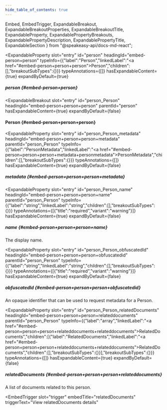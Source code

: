 ```yaml
---
hide_table_of_contents: true
---
```

  Embed,
  EmbedTrigger,
  ExpandableBreakout,
  ExpandableBreakoutProperties,
  ExpandableBreakoutTitle,
  ExpandableProperty,
  ExpandablePropertyBreakouts,
  ExpandablePropertyDescription,
  ExpandablePropertyTitle,
  ExpandableSection
} from "@speakeasy-api/docs-md-react";

<ExpandableSection>

<ExpandableProperty
  slot="entry"
  id="person"
  headingId="embed-person+person"
  typeInfo={{"label":"Person","linkedLabel":"<a href=\"#embed-person+person+person\">Person</a>","children":[],"breakoutSubTypes":{}}}
  typeAnnotations={[]}
  hasExpandableContent={true}
  expandByDefault={true}
>

<ExpandablePropertyTitle slot="title">

##### person \{#embed-person+person\}

</ExpandablePropertyTitle>

<ExpandablePropertyBreakouts slot="breakouts">

<ExpandableBreakout
  slot="entry"
  id="person_Person"
  headingId="embed-person+person+person"
  parentId="person"
  hasExpandableContent={true}
  expandByDefault={false}
>

<ExpandableBreakoutTitle slot="title">

#### Person \{#embed-person+person+person\}

</ExpandableBreakoutTitle>

<ExpandableBreakoutProperties slot="properties">

<ExpandableProperty
  slot="entry"
  id="person_Person_metadata"
  headingId="embed-person+person+person+metadata"
  parentId="person_Person"
  typeInfo={{"label":"PersonMetadata","linkedLabel":"<a href=\"#embed-person+person+person+metadata+personmetadata\">PersonMetadata</a>","children":[],"breakoutSubTypes":{}}}
  typeAnnotations={[]}
  hasExpandableContent={true}
  expandByDefault={false}
>

<ExpandablePropertyTitle slot="title">

##### metadata \{#embed-person+person+person+metadata\}

</ExpandablePropertyTitle>

<Embed slot="embed">

<EmbedTrigger slot="trigger" embedTitle="metadata" triggerText="View metadata details">

<Embedmetadata />

</EmbedTrigger>

</Embed>

</ExpandableProperty>

<ExpandableProperty
  slot="entry"
  id="person_Person_name"
  headingId="embed-person+person+person+name"
  parentId="person_Person"
  typeInfo={{"label":"string","linkedLabel":"string","children":[],"breakoutSubTypes":{}}}
  typeAnnotations={[{"title":"required","variant":"warning"}]}
  hasExpandableContent={true}
  expandByDefault={false}
>

<ExpandablePropertyTitle slot="title">

##### name \{#embed-person+person+person+name\}

</ExpandablePropertyTitle>

<ExpandablePropertyDescription slot="description">

The display name.

</ExpandablePropertyDescription>

</ExpandableProperty>

<ExpandableProperty
  slot="entry"
  id="person_Person_obfuscatedId"
  headingId="embed-person+person+person+obfuscatedid"
  parentId="person_Person"
  typeInfo={{"label":"string","linkedLabel":"string","children":[],"breakoutSubTypes":{}}}
  typeAnnotations={[{"title":"required","variant":"warning"}]}
  hasExpandableContent={true}
  expandByDefault={false}
>

<ExpandablePropertyTitle slot="title">

##### obfuscatedId \{#embed-person+person+person+obfuscatedid\}

</ExpandablePropertyTitle>

<ExpandablePropertyDescription slot="description">

An opaque identifier that can be used to request metadata for a Person.

</ExpandablePropertyDescription>

</ExpandableProperty>

<ExpandableProperty
  slot="entry"
  id="person_Person_relatedDocuments"
  headingId="embed-person+person+person+relateddocuments"
  parentId="person_Person"
  typeInfo={{"label":"array","linkedLabel":"<a href=\"#embed-person+person+person+relateddocuments+relateddocuments\">RelatedDocuments</a>","children":[{"label":"RelatedDocuments","linkedLabel":"<a href=\"#embed-person+person+person+relateddocuments+relateddocuments\">RelatedDocuments</a>","children":[],"breakoutSubTypes":{}}],"breakoutSubTypes":{}}}
  typeAnnotations={[]}
  hasExpandableContent={true}
  expandByDefault={false}
>

<ExpandablePropertyTitle slot="title">

##### relatedDocuments \{#embed-person+person+person+relateddocuments\}

</ExpandablePropertyTitle>

<ExpandablePropertyDescription slot="description">

A list of documents related to this person.

</ExpandablePropertyDescription>

<Embed slot="embed">

<EmbedTrigger
  slot="trigger"
  embedTitle="relatedDocuments"
  triggerText="View relatedDocuments details"
>

<Embedrelateddocuments />

</EmbedTrigger>

</Embed>

</ExpandableProperty>

</ExpandableBreakoutProperties>

</ExpandableBreakout>

</ExpandablePropertyBreakouts>

</ExpandableProperty>

</ExpandableSection>